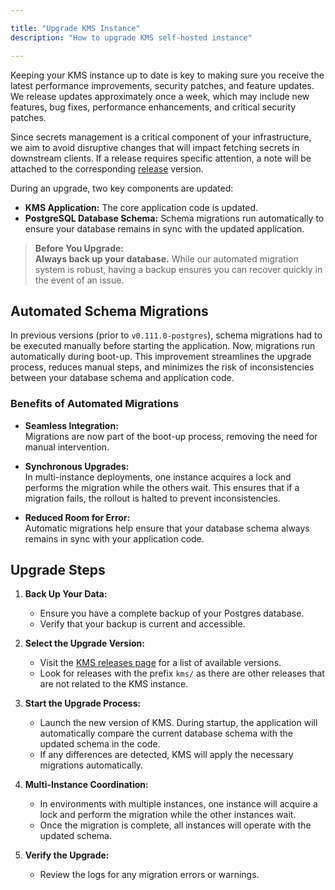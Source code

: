 ```yaml
---

title: "Upgrade KMS Instance"
description: "How to upgrade KMS self-hosted instance"

---
```


Keeping your KMS instance up to date is key to making sure you receive the latest performance improvements, security patches, and feature updates. 
We release updates approximately once a week, which may include new features, bug fixes, performance enhancements, and critical security patches.

Since secrets management is a critical component of your infrastructure, we aim to avoid disruptive changes that will impact fetching secrets in downstream clients.
If a release requires specific attention, a note will be attached to the corresponding [release](https://github.com/luxfi/kms/releases) version.

During an upgrade, two key components are updated:

- **KMS Application:** The core application code is updated.
- **PostgreSQL Database Schema:** Schema migrations run automatically to ensure your database remains in sync with the updated application.

> **Before You Upgrade:**  
> **Always back up your database.** While our automated migration system is robust, having a backup ensures you can recover quickly in the event of an issue.

## Automated Schema Migrations

In previous versions (prior to `v0.111.0-postgres`), schema migrations had to be executed manually before starting the application. 
Now, migrations run automatically during boot-up. This improvement streamlines the upgrade process, reduces manual steps, and minimizes the risk of inconsistencies between your database schema and application code.

### Benefits of Automated Migrations

- **Seamless Integration:**  
  Migrations are now part of the boot-up process, removing the need for manual intervention.

- **Synchronous Upgrades:**  
  In multi-instance deployments, one instance acquires a lock and performs the migration while the others wait. This ensures that if a migration fails, the rollout is halted to prevent inconsistencies.

- **Reduced Room for Error:**  
  Automatic migrations help ensure that your database schema always remains in sync with your application code.

## Upgrade Steps

1. **Back Up Your Data:**  
   - Ensure you have a complete backup of your Postgres database.
   - Verify that your backup is current and accessible.

2. **Select the Upgrade Version:**  
   - Visit the [KMS releases page](https://github.com/luxfi/kms/releases) for a list of available versions.
   - Look for releases with the prefix `kms/` as there are other releases that are not related to the KMS instance.

3. **Start the Upgrade Process:**  
   - Launch the new version of KMS. During startup, the application will automatically compare the current database schema with the updated schema in the code.
   - If any differences are detected, KMS will apply the necessary migrations automatically.

4. **Multi-Instance Coordination:**  
   - In environments with multiple instances, one instance will acquire a lock and perform the migration while the other instances wait.
   - Once the migration is complete, all instances will operate with the updated schema.

5. **Verify the Upgrade:**  
   - Review the logs for any migration errors or warnings. 
